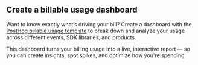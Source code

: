 ## Create a billable usage dashboard

Want to know exactly what’s driving your bill? Create a dashboard with the [PostHog billable usage template](/templates/posthog-billable-usage) to break down and analyze your usage across different events, SDK libraries, and products.

<ProductScreenshot
    imageLight="https://res.cloudinary.com/dmukukwp6/image/upload/posthog_billable_usage_b2b494d4bb.png"
    imageDark="https://res.cloudinary.com/dmukukwp6/image/upload/posthog_billable_usage_b2b494d4bb.png"
    alt="PostHog billable usage dashboard"
    classes="max-w-md mx-auto rounded"
/>

This dashboard turns your billing usage into a live, interactive report — so you can create insights, spot spikes, and optimize how you're spending.